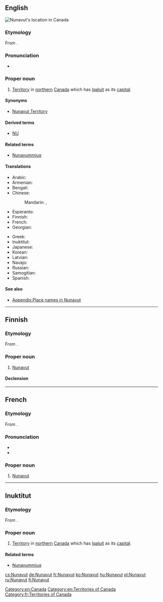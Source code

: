 ==English==
[[Image:Nunavut-map.png|thumb|alt=Nunavut is the Canadian territory that lies east of the Northwest Territories and north of Manitoba. Much of it is north of Ontario and Quebec too.|Nunavut's location in Canada]]
{{wikipedia}}

===Etymology===
From {{etyl|iu|en}} {{term|nunavut||our land|lang=iu}}.

===Pronunciation===
* {{a|UK}} {{IPA|/ˈnʌn.æ.vʌt/|lang=en}}
{{rfp|US|lang=en}}

===Proper noun===
{{en-proper noun}}

# [[territory|Territory]] in [[northern]] [[Canada]] which has [[Iqaluit]] as its [[capital]].

====Synonyms====
* [[Nunavut Territory]]

====Derived terms====
* [[NU]] {{qualifier|abbreviation}}

====Related terms====
* [[Nunavummiuq]]

====Translations====
{{trans-top|territory in northern Canada}}
* Arabic: {{t|ar|نونافوت|m|tr=nunafūt|sc=Arab}}
* Armenian: {{t|hy|Նունավուտ|sc=Armn}}
* Bengali: {{t-needed|bn}}
* Chinese:
*: Mandarin: {{t+|cmn|努納武特|sc=Hani}}, {{t|cmn|努纳武特|tr=Nǔnàwǔtè|sc=Hani}}
* Esperanto: {{t|eo|Nunavuto}}
* Finnish: {{t+|fi|Nunavut}}
* French: {{t+|fr|Nunavut|m}}
* Georgian: {{t-needed|ka}}
{{trans-mid}}
* Greek: {{t|el|Νούναβουτ|f}}
* Inuktitut: {{t|iu|ᓄᓇᕗᑦ|tr=Nunavut|sc=Cans}}
* Japanese: {{t|ja|ヌナブト|tr=Nunabuto|sc=Jpan}}
* Korean: {{t|ko|누나부트|tr=Nunabuteu|sc=Kore}}
* Latvian: {{t|lv|Nunavuta|f}}
* Navajo: {{t|nv|Náhookǫsjí Hakʼaz Dineʼé bikéyah}}
* Russian: {{t|ru|Нунавут|m|tr=Núnavut, Nunavút}}
* Samogitian: {{t|sgs|Nunavuts}}
* Spanish: {{t|es|Nunavut|m}}
{{trans-bottom}}

====See also====
* [[Appendix:Place names in Nunavut]]

[[Category:en:Canada]]
[[Category:en:Territories of Canada]]

----

==Finnish==

===Etymology===
From {{etyl|iu|fi}} {{term|nunavut||our land|lang=iu}}.

===Proper noun===
{{fi-proper noun}}

# [[Nunavut#English|Nunavut]] {{gloss|territory in northeast Canada}}

====Declension====
{{fi-decl-risti|n=sg|Nunavut|||a|i=0}}

----

==French==

===Etymology===
From {{etyl|iu|fr}} {{term|nunavut||our land|lang=iu}}.

===Pronunciation===
* {{IPA|/nu.na.vut/|lang=fr}}
* {{rhymes|ut|lang=fr}}

===Proper noun===
{{fr-proper noun|m}}

# [[#English|Nunavut]]

[[Category:fr:Territories of Canada]]

----

==Inuktitut==

===Etymology===
From {{m|iu|nunavut}}.

===Proper noun===
{{iu-pos|proper noun|l|ᓄᓇᕗᑦ}}

# [[territory|Territory]] in [[northern]] [[Canada]] which has [[Iqaluit]] as its [[capital]].

====Related terms====
* [[Nunavummiuq]]

[[cs:Nunavut]]
[[de:Nunavut]]
[[fr:Nunavut]]
[[ko:Nunavut]]
[[hu:Nunavut]]
[[pl:Nunavut]]
[[ru:Nunavut]]
[[fi:Nunavut]]